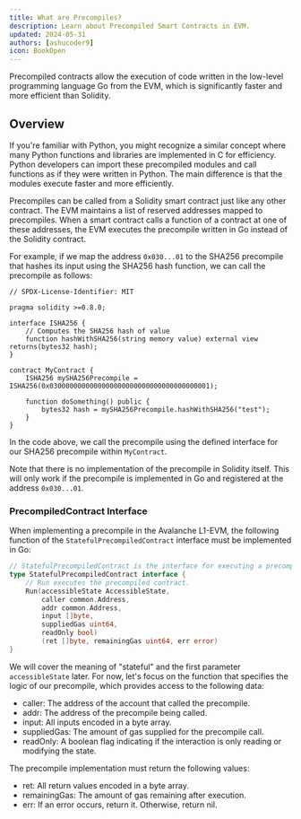 ```yaml
---
title: What are Precompiles?
description: Learn about Precompiled Smart Contracts in EVM.
updated: 2024-05-31
authors: [ashucoder9]
icon: BookOpen
---
```


Precompiled contracts allow the execution of code written in the low-level programming language Go from the EVM, which is significantly faster and more efficient than Solidity.

## Overview

If you're familiar with Python, you might recognize a similar concept where many Python functions and libraries are implemented in C for efficiency. Python developers can import these precompiled modules and call functions as if they were written in Python. The main difference is that the modules execute faster and more efficiently.

Precompiles can be called from a Solidity smart contract just like any other contract. The EVM maintains a list of reserved addresses mapped to precompiles. When a smart contract calls a function of a contract at one of these addresses, the EVM executes the precompile written in Go instead of the Solidity contract.

For example, if we map the address `0x030...01` to the SHA256 precompile that hashes its input using the SHA256 hash function, we can call the precompile as follows:

```solidity
// SPDX-License-Identifier: MIT

pragma solidity >=0.8.0;

interface ISHA256 {
    // Computes the SHA256 hash of value
    function hashWithSHA256(string memory value) external view returns(bytes32 hash);
}

contract MyContract {  
    ISHA256 mySHA256Precompile = ISHA256(0x0300000000000000000000000000000000000001);
    
    function doSomething() public {
        bytes32 hash = mySHA256Precompile.hashWithSHA256("test");
    }
}
```
In the code above, we call the precompile using the defined interface for our SHA256 precompile within `MyContract`.

Note that there is no implementation of the precompile in Solidity itself. This will only work if the precompile is implemented in Go and registered at the address `0x030...01`.

### PrecompiledContract Interface

When implementing a precompile in the Avalanche L1-EVM, the following function of the `StatefulPrecompiledContract` interface must be implemented in Go:

```go
// StatefulPrecompiledContract is the interface for executing a precompiled contract
type StatefulPrecompiledContract interface {
    // Run executes the precompiled contract.
    Run(accessibleState AccessibleState, 
        caller common.Address, 
        addr common.Address, 
        input []byte, 
        suppliedGas uint64, 
        readOnly bool) 
        (ret []byte, remainingGas uint64, err error)
}
```

We will cover the meaning of "stateful" and the first parameter `accessibleState` later. For now, let's focus on the function that specifies the logic of our precompile, which provides access to the following data:

- caller: The address of the account that called the precompile.
- addr: The address of the precompile being called.
- input: All inputs encoded in a byte array.
- suppliedGas: The amount of gas supplied for the precompile call.
- readOnly: A boolean flag indicating if the interaction is only reading or modifying the state.

The precompile implementation must return the following values:

- ret: All return values encoded in a byte array.
- remainingGas: The amount of gas remaining after execution.
- err: If an error occurs, return it. Otherwise, return nil.